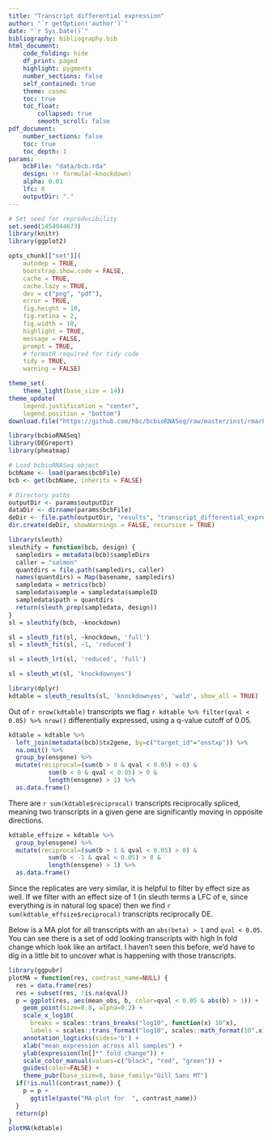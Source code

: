 ```yaml
---
title: "Transcript differential expression"
author: "`r getOption('author')`"
date: "`r Sys.Date()`"
bibliography: bibliography.bib
html_document:
    code_folding: hide
    df_print: paged
    highlight: pygments
    number_sections: false
    self_contained: true
    theme: cosmo
    toc: true
    toc_float:
        collapsed: true
        smooth_scroll: false
pdf_document:
    number_sections: false
    toc: true
    toc_depth: 1
params:
    bcbFile: "data/bcb.rda"
    design: !r formula(~knockdown)
    alpha: 0.01
    lfc: 0
    outputDir: "."
---
```


```r
# Set seed for reproducibility
set.seed(1454944673)
library(knitr)
library(ggplot2)

opts_chunk[["set"]](
    autodep = TRUE,
    bootstrap.show.code = FALSE,
    cache = TRUE,
    cache.lazy = TRUE,
    dev = c("png", "pdf"),
    error = TRUE,
    fig.height = 10,
    fig.retina = 2,
    fig.width = 10,
    highlight = TRUE,
    message = FALSE,
    prompt = TRUE,
    # formatR required for tidy code
    tidy = TRUE,
    warning = FALSE)

theme_set(
    theme_light(base_size = 14))
theme_update(
    legend.justification = "center",
    legend.position = "bottom")
download.file("https://github.com/hbc/bcbioRNASeq/raw/master/inst/rmarkdown/shared/bibliography.bib", "bibliography.bib")
```

```r
library(bcbioRNASeq)
library(DEGreport)
library(pheatmap)

# Load bcbioRNASeq object
bcbName <- load(params$bcbFile)
bcb <- get(bcbName, inherits = FALSE)

# Directory paths
outputDir <- params$outputDir
dataDir <- dirname(params$bcbFile)
deDir <- file.path(outputDir, "results", "transcript_differential_expression")
dir.create(deDir, showWarnings = FALSE, recursive = TRUE)
```

```r
library(sleuth)
sleuthify = function(bcb, design) {
  sampledirs = metadata(bcb)$sampleDirs
  caller = "salmon"
  quantdirs = file.path(sampledirs, caller)
  names(quantdirs) = Map(basename, sampledirs)
  sampledata = metrics(bcb)
  sampledata$sample = sampledata$sampleID
  sampledata$path = quantdirs
  return(sleuth_prep(sampledata, design))
}
sl = sleuthify(bcb, ~knockdown)
```

```r
sl = sleuth_fit(sl, ~knockdown, 'full')
sl = sleuth_fit(sl, ~1, 'reduced')
```

```r
sl = sleuth_lrt(sl, 'reduced', 'full')
```

```r
sl = sleuth_wt(sl, 'knockdownyes')
```

```r
library(dplyr)
kdtable = sleuth_results(sl, 'knockdownyes', 'wald', show_all = TRUE)
```

Out of `r nrow(kdtable)` transcripts we flag `r kdtable %>% filter(qval < 0.05) %>% nrow()` 
differentially expressed, using a q-value cutoff of 0.05.


```r
kdtable = kdtable %>%
  left_join(metadata(bcb)$tx2gene, by=c("target_id"="enstxp")) %>%
  na.omit() %>%
  group_by(ensgene) %>%
  mutate(reciprocal=(sum(b > 0 & qval < 0.05) > 0) &
           sum(b < 0 & qval < 0.05) > 0 &
           length(ensgene) > 1) %>%
  as.data.frame()
```

There are `r sum(kdtable$reciprocal)` transcripts reciprocally spliced, meaning two transcripts
in a given gene are significantly moving in opposite directions.


```r
kdtable_effsize = kdtable %>%
  group_by(ensgene) %>%
  mutate(reciprocal=(sum(b > 1 & qval < 0.05) > 0) &
           sum(b < -1 & qval < 0.05) > 0 &
           length(ensgene) > 1) %>%
  as.data.frame()
```
Since the replicates are very similar, it is helpful to filter by effect size as
well. If we filter with an effect size of 1 (in sleuth terms a LFC of e, since
everything is in natural log space) then we find 
`r sum(kdtable_effsize$reciprocal)` transcripts reciprocally DE.

Below is a MA plot for all transcripts with an `abs(beta) > 1` and `qval < 0.05`. You
can see there is a set of odd looking transcripts with high ln fold change which look
like an artifact. I haven't seen this before, we'd have to dig in a little bit to 
uncover what is happening with those transcripts.

```r
library(ggpubr)
plotMA = function(res, contrast_name=NULL) {
  res = data.frame(res)
  res = subset(res, !is.na(qval))
  p = ggplot(res, aes(mean_obs, b, color=qval < 0.05 & abs(b) > 1)) +
    geom_point(size=0.8, alpha=0.2) +
    scale_x_log10(
      breaks = scales::trans_breaks("log10", function(x) 10^x),
      labels = scales::trans_format("log10", scales::math_format(10^.x))) +
    annotation_logticks(sides='b') +
    xlab("mean expression across all samples") +
    ylab(expression(ln[]*" fold change")) +
    scale_color_manual(values=c("black", "red", "green")) +
    guides(color=FALSE) +
    theme_pubr(base_size=8, base_family="Gill Sans MT")
  if(!is.null(contrast_name)) {
    p = p +
      ggtitle(paste("MA-plot for  ", contrast_name))
  }
  return(p)
}
plotMA(kdtable)
```
